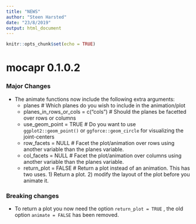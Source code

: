 ```yaml
---
title: "NEWS"
author: "Steen Harsted"
date: "23/8/2019"
output: html_document
---
```


```r
knitr::opts_chunk$set(echo = TRUE)
```

# mocapr 0.1.0.2

### Major Changes
* The animate functions now include the following extra arguments:
  + planes # Which planes do you wish to include in the animation/plot
  + planes_in_rows_or_cols = c("cols") # Should the planes be facetted over rows or columns
  + use_geom_point = TRUE # Do you want to use `ggplot2::geom_point()` or `ggforce::geom_circle` for visualizing the joint-centers
  + row_facets = NULL # Facet the plot/animation over rows using another variable than the planes variable.
  + col_facets = NULL # Facet the plot/animation over columns using another variable than the planes variable.
  + return_plot = FALSE # Return a plot instead of an animation. This has two uses. 1) Return a plot. 2) modify the layout of the plot before you animate it.

### Breaking changes
* To return a plot you now need the option `return_plot = TRUE` , the old option `animate = FALSE` has been removed.
